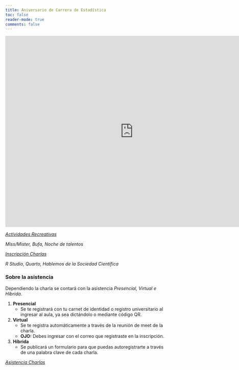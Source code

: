 ```yaml
---
title: Aniversario de Carrera de Estadística
toc: false
reader-mode: true
comments: false
---
```


<iframe src="https://calendar.google.com/calendar/embed?height=600&wkst=1&ctz=America%2FLa_Paz&mode=WEEK&title=Carrera%20de%20Estad%C3%ADstica&src=Y19kMjE3ZWY1Mzk4Nzg4MWY2Y2U4NDQ1MTE3YTI3YTkyMTc2YThiZGNjZTU0NDFlNjQ2YTViZDYzOGU1NzIzMDk2QGdyb3VwLmNhbGVuZGFyLmdvb2dsZS5jb20&src=ZXMtNDE5LmJvI2hvbGlkYXlAZ3JvdXAudi5jYWxlbmRhci5nb29nbGUuY29t&color=%23F09300&color=%230B8043" style="border:0" width="800" height="600" frameborder="0" scrolling="no"></iframe>

*[Actividades Recreativas](https://docs.google.com/forms/d/e/1FAIpQLSfgz9fsBGxZo41JQvnAVU35Ak8fDh6ZZY36pf919d931hGTHw/viewform?usp=sf_link){.btn-action-primary .btn-action .btn .btn-success .btn-lg role="button"}*

_Miss/Mister, Bufa, Noche de talentos_

*[Inscripción Charlas](https://docs.google.com/forms/d/e/1FAIpQLSecwVMn7-jmn4qOegyYzw_pEop4ZDirNss0pLtKTO9NqzcIGA/viewform?usp=sf_link){.btn-action-primary .btn-action .btn .btn-success .btn-lg role="button"}*

_R Studio, Quarto, Hablemos de la Sociedad Científica_

### Sobre la asistencia

Dependiendo la charla se contará con la asistencia _Presencial, Virtual e Híbrida_.

1. **Presencial**
    - Se te registrará con tu carnet de identidad o registro universitario al ingresar al aula, ya sea dictándolo o mediante código QR.

2. **Virtual**
    - Se te registra automáticamente a través de la reunión de meet de la charla.
    - **OJO:** Debes ingresar con el correo que registraste en la inscripción.

3. **Híbrida**
    - Se publicará un formulario para que puedas autoregistrarte a través de una palabra clave de cada charla.

*[Asistencia Charlas](https://docs.google.com/forms/d/e/1FAIpQLSeyhg7mD7IMvGcAajqMow0iv6s-MYIP6Ev2w309XTjVCbPpwQ/viewform?usp=sf_link){.btn-action-primary .btn-action .btn .btn-success .btn-lg role="button"}*
